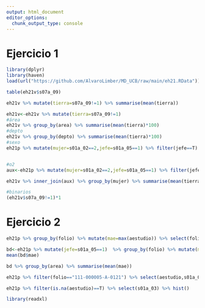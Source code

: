 ```yaml
---
output: html_document
editor_options: 
  chunk_output_type: console
---
```

# Ejercicio 1

```r
library(dplyr)
library(haven)
load(url("https://github.com/AlvaroLimber/MD_UCB/raw/main/eh21.RData"))

table(eh21v$s07a_09)

eh21v %>% mutate(tierra=s07a_09!=1) %>% summarise(mean(tierra))

eh21v<-eh21v %>% mutate(tierra=s07a_09!=1)
#área
eh21v %>% group_by(area) %>% summarise(mean(tierra)*100)
#depto
eh21v %>% group_by(depto) %>% summarise(mean(tierra)*100)
#sexo
eh21p %>% mutate(mujer=s01a_02==2,jefe=s01a_05==1) %>% filter(jefe==T) %>% select(folio,mujer,jefe) %>% inner_join(eh21v) %>% group_by(mujer) %>% summarise(mean(tierra)*100)


#o2
aux<-eh21p %>% mutate(mujer=s01a_02==2,jefe=s01a_05==1) %>% filter(jefe==T) %>% select(folio,mujer,jefe)

eh21v %>% inner_join(aux) %>% group_by(mujer) %>% summarise(mean(tierra)*100)

#binarios
(eh21v$s07a_09!=1)*1

```


# Ejercicio 2

```r
eh21p %>% group_by(folio) %>% mutate(mae=max(aestudio)) %>% select(folio,aestudio,mae)

bd<-eh21p %>% mutate(jefe=s01a_05==1)  %>% group_by(folio) %>% mutate(mae=max(aestudio,na.rm = T)) %>% filter(jefe==T) %>% select(folio,area,aestudio,mae,jefe) 
mean(bd$mae)

bd %>% group_by(area) %>% summarise(mean(mae))

eh21p %>% filter(folio=="111-000005-A-0121") %>% select(aestudio,s01a_03)

eh21p %>% filter(is.na(aestudio)==T) %>% select(s01a_03) %>% hist()

library(readxl)
```
